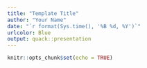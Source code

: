 ```yaml
---
title: "Template Title"
author: "Your Name"
date: "`r format(Sys.time(), '%B %d, %Y')`"
urlcolor: Blue
output: quack::presentation
---
```


```r
knitr::opts_chunk$set(echo = TRUE)
```
